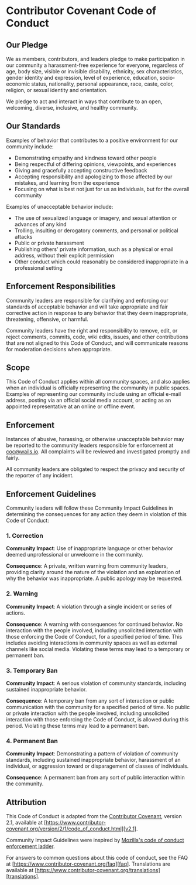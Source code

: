 # Contributor Covenant Code of Conduct

## Our Pledge

We as members, contributors, and leaders pledge to make participation in our community a harassment-free experience for everyone, regardless of age, body size, visible or invisible disability, ethnicity, sex characteristics, gender identity and expression, level of experience, education, socio-economic status, nationality, personal appearance, race, caste, color, religion, or sexual identity and orientation.

We pledge to act and interact in ways that contribute to an open, welcoming, diverse, inclusive, and healthy community.

## Our Standards

Examples of behavior that contributes to a positive environment for our community include:

- Demonstrating empathy and kindness toward other people
- Being respectful of differing opinions, viewpoints, and experiences
- Giving and gracefully accepting constructive feedback
- Accepting responsibility and apologizing to those affected by our mistakes, and learning from the experience
- Focusing on what is best not just for us as individuals, but for the overall community

Examples of unacceptable behavior include:

- The use of sexualized language or imagery, and sexual attention or advances of any kind
- Trolling, insulting or derogatory comments, and personal or political attacks
- Public or private harassment
- Publishing others' private information, such as a physical or email address, without their explicit permission
- Other conduct which could reasonably be considered inappropriate in a professional setting

## Enforcement Responsibilities

Community leaders are responsible for clarifying and enforcing our standards of acceptable behavior and will take appropriate and fair corrective action in response to any behavior that they deem inappropriate, threatening, offensive, or harmful.

Community leaders have the right and responsibility to remove, edit, or reject comments, commits, code, wiki edits, issues, and other contributions that are not aligned to this Code of Conduct, and will communicate reasons for moderation decisions when appropriate.

## Scope

This Code of Conduct applies within all community spaces, and also applies when an individual is officially representing the community in public spaces. Examples of representing our community include using an official e-mail address, posting via an official social media account, or acting as an appointed representative at an online or offline event.

## Enforcement

Instances of abusive, harassing, or otherwise unacceptable behavior may be reported to the community leaders responsible for enforcement at coc@wails.io. All complaints will be reviewed and investigated promptly and fairly.

All community leaders are obligated to respect the privacy and security of the reporter of any incident.

## Enforcement Guidelines

Community leaders will follow these Community Impact Guidelines in determining the consequences for any action they deem in violation of this Code of Conduct:

### 1. Correction

**Community Impact**: Use of inappropriate language or other behavior deemed unprofessional or unwelcome in the community.

**Consequence**: A private, written warning from community leaders, providing clarity around the nature of the violation and an explanation of why the behavior was inappropriate. A public apology may be requested.

### 2. Warning

**Community Impact**: A violation through a single incident or series of actions.

**Consequence**: A warning with consequences for continued behavior. No interaction with the people involved, including unsolicited interaction with those enforcing the Code of Conduct, for a specified period of time. This includes avoiding interactions in community spaces as well as external channels like social media. Violating these terms may lead to a temporary or permanent ban.

### 3. Temporary Ban

**Community Impact**: A serious violation of community standards, including sustained inappropriate behavior.

**Consequence**: A temporary ban from any sort of interaction or public communication with the community for a specified period of time. No public or private interaction with the people involved, including unsolicited interaction with those enforcing the Code of Conduct, is allowed during this period. Violating these terms may lead to a permanent ban.

### 4. Permanent Ban

**Community Impact**: Demonstrating a pattern of violation of community standards, including sustained inappropriate behavior, harassment of an individual, or aggression toward or disparagement of classes of individuals.

**Consequence**: A permanent ban from any sort of public interaction within the community.

## Attribution

This Code of Conduct is adapted from the [Contributor Covenant][homepage], version 2.1, available at [https://www.contributor-covenant.org/version/2/1/code_of_conduct.html][v2.1].

Community Impact Guidelines were inspired by [Mozilla's code of conduct enforcement ladder][mozilla coc].

For answers to common questions about this code of conduct, see the FAQ at [https://www.contributor-covenant.org/faq][faq]. Translations are available at [https://www.contributor-covenant.org/translations][translations].

[homepage]: https://www.contributor-covenant.org
[v2.1]: https://www.contributor-covenant.org/version/2/1/code_of_conduct.html
[mozilla coc]: https://github.com/mozilla/diversity
[faq]: https://www.contributor-covenant.org/faq
[translations]: https://www.contributor-covenant.org/translations
